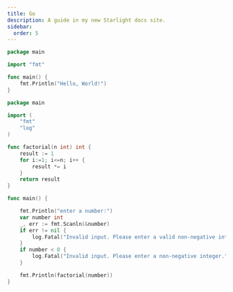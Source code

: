 ```yaml
---
title: Go
description: A guide in my new Starlight docs site.
sidebar:
  order: 5
---
```



<div class="not-content">
  <YouTube id="https://www.youtube.com/watch?v=446E-r0rXHI" />
</div>

```go
package main

import "fmt"

func main() {
	fmt.Println("Hello, World!")
}
```

```go
package main

import (
	"fmt"
	"log"
)

func factorial(n int) int {
	result := 1
	for i:=1; i<=n; i++ {
		result *= i
	}
    return result
}

func main() {

	fmt.Println("enter a number:")
	var number int
	_, err := fmt.Scanln(&number)
	if err != nil {
		log.Fatal("Invalid input. Please enter a valid non-negative integer.")
	}
	if number < 0 {
		log.Fatal("Invalid input. Please enter a non-negative integer.")
	}

	fmt.Println(factorial(number))
}
```
